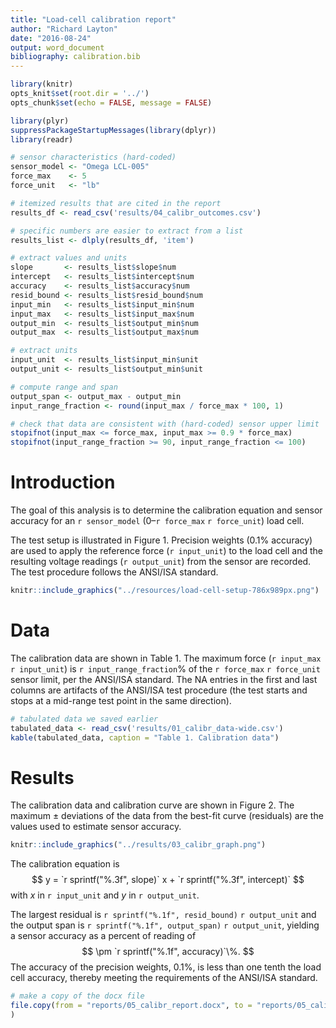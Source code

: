 ```yaml
---
title: "Load-cell calibration report"
author: "Richard Layton"
date: "2016-08-24"
output: word_document
bibliography: calibration.bib
---
```


```r
library(knitr)
opts_knit$set(root.dir = '../')
opts_chunk$set(echo = FALSE, message = FALSE)
```

```r
library(plyr)
suppressPackageStartupMessages(library(dplyr))
library(readr)
```

```r
# sensor characteristics (hard-coded) 
sensor_model <- "Omega LCL-005"
force_max    <- 5
force_unit   <- "lb"

# itemized results that are cited in the report 
results_df <- read_csv('results/04_calibr_outcomes.csv')

# specific numbers are easier to extract from a list
results_list <- dlply(results_df, 'item')

# extract values and units
slope       <- results_list$slope$num 
intercept   <- results_list$intercept$num  
accuracy    <- results_list$accuracy$num 
resid_bound <- results_list$resid_bound$num  
input_min   <- results_list$input_min$num  
input_max   <- results_list$input_max$num 
output_min  <- results_list$output_min$num 
output_max  <- results_list$output_max$num  

# extract units
input_unit  <- results_list$input_min$unit 
output_unit <- results_list$output_min$unit 

# compute range and span
output_span <- output_max - output_min
input_range_fraction <- round(input_max / force_max * 100, 1)

# check that data are consistent with (hard-coded) sensor upper limit 
stopifnot(input_max <= force_max, input_max >= 0.9 * force_max)
stopifnot(input_range_fraction >= 90, input_range_fraction <= 100)
```

# Introduction

The goal of this analysis is to determine the calibration equation and sensor accuracy for an `r sensor_model` (0--`r force_max` `r force_unit`) load cell. 

The test setup is illustrated in Figure 1. Precision weights (0.1% accuracy) are used to apply the reference force (`r input_unit`) to the load cell and the resulting voltage readings (`r output_unit`) from the sensor are recorded. The test procedure follows the ANSI/ISA standard.

```r
knitr::include_graphics("../resources/load-cell-setup-786x989px.png")
```

# Data

The calibration data are shown in Table 1. The maximum force (`r input_max` `r input_unit`) is `r input_range_fraction`% of the `r force_max` `r force_unit`  sensor limit, per the ANSI/ISA standard. The NA entries in the first and last columns are artifacts of the ANSI/ISA test procedure (the test starts and stops at a mid-range test point in the same direction). 

```r
# tabulated data we saved earlier
tabulated_data <- read_csv('results/01_calibr_data-wide.csv')
kable(tabulated_data, caption = "Table 1. Calibration data")
```

# Results

The calibration data and calibration curve are shown in Figure 2. The maximum $\pm$ deviations of the data from the best-fit curve (residuals) are the values used to estimate sensor accuracy. 

```r
knitr::include_graphics("../results/03_calibr_graph.png")
```

The calibration equation is
$$
y = `r sprintf("%.3f", slope)`  x + `r sprintf("%.3f", intercept)`
$$
with *x* in `r input_unit` and *y* in `r output_unit`.

The largest residual is `r sprintf("%.1f", resid_bound)` `r output_unit` and the output span is `r sprintf("%.1f", output_span)` `r output_unit`, yielding a sensor accuracy as a percent of reading of 
$$
\pm `r sprintf("%.1f", accuracy)`\%. 
$$
The accuracy of the precision weights, 0.1%, is less than one tenth the load cell accuracy, thereby meeting the requirements of the ANSI/ISA standard.  

```r
# make a copy of the docx file
file.copy(from = "reports/05_calibr_report.docx", to = "reports/05_calibr_report_copy.docx"
)
```

